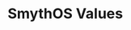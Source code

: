 
# SmythOS Values

<ValueGrid textAllign="center">
  <ValueCard
    title="Innovation"
    description="Constantly seek new ways to enhance our services and solutions, pushing the boundaries of technology and creativity."
  />
  <ValueCard
    title="Customer Centric"
    description="Focus on delivering genuine value to our clients, ensuring their satisfaction and empowering them to achieve their business objectives."
  />
  <ValueCard
    title="Driven"
    description="Embrace challenges with determination, setting clear goals and striving to be the best in everything we do and elevating our teams constantly."
  />
  <ValueCard
    title="Social Responsibility"
    description="Be mindful of the societal impact of our technologies, working to minimize negative effects and promote equitable opportunities."
  />
</ValueGrid>